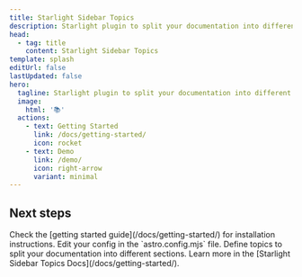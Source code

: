 ```yaml
---
title: Starlight Sidebar Topics
description: Starlight plugin to split your documentation into different sections, each with its own sidebar.
head:
  - tag: title
    content: Starlight Sidebar Topics
template: splash
editUrl: false
lastUpdated: false
hero:
  tagline: Starlight plugin to split your documentation into different sections, each with its own sidebar.
  image:
    html: '📚'
  actions:
    - text: Getting Started
      link: /docs/getting-started/
      icon: rocket
    - text: Demo
      link: /demo/
      icon: right-arrow
      variant: minimal
---
```



## Next steps

<CardGrid stagger>
  <Card title="Install the plugin" icon="puzzle">
    Check the [getting started guide](/docs/getting-started/) for installation
    instructions.
  </Card>
  <Card title="Configure the plugin" icon="rocket">
    Edit your config in the `astro.config.mjs` file.
  </Card>
  <Card title="Create topics" icon="add-document">
    Define topics to split your documentation into different sections.
  </Card>
  <Card title="Read the docs" icon="open-book">
    Learn more in the [Starlight Sidebar Topics Docs](/docs/getting-started/).
  </Card>
</CardGrid>
